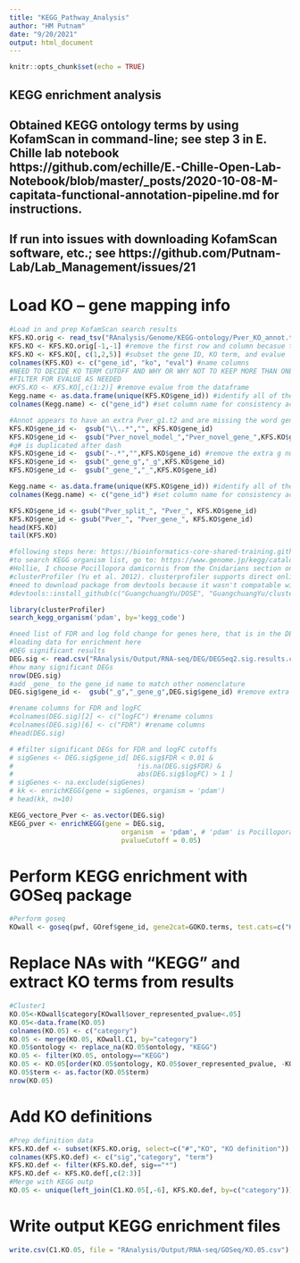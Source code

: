 ```yaml
---
title: "KEGG_Pathway_Analysis"
author: "HM Putnam"
date: "9/20/2021"
output: html_document
---
```


```r
knitr::opts_chunk$set(echo = TRUE)
```

## KEGG enrichment analysis
## Obtained KEGG ontology terms by using KofamScan in command-line; see step 3 in E. Chille lab notebook https://github.com/echille/E.-Chille-Open-Lab-Notebook/blob/master/_posts/2020-10-08-M-capitata-functional-annotation-pipeline.md for instructions. 
## If run into issues with downloading KofamScan software, etc.; see https://github.com/Putnam-Lab/Lab_Management/issues/21

# Load KO -- gene mapping info
```r

#Load in and prep KofamScan search results
KFS.KO.orig <- read_tsv("RAnalysis/Genome/KEGG-ontology/Pver_KO_annot.tsv.gz", col_names = TRUE)
KFS.KO <- KFS.KO.orig[-1,-1] #remove the first row and column becasue they  contain no data
KFS.KO <- KFS.KO[, c(1,2,5)] #subset the gene ID, KO term, and evalue
colnames(KFS.KO) <- c("gene_id", "ko", "eval") #name columns
#NEED TO DECIDE KO TERM CUTOFF AND WHY OR WHY NOT TO KEEP MORE THAN ONE PER GENE
#FILTER FOR EVALUE AS NEEDED
#KFS.KO <- KFS.KO[,c(1:2)] #remove evalue from the dataframe
Kegg.name <- as.data.frame(unique(KFS.KO$gene_id)) #identify all of the unique gene names
colnames(Kegg.name) <- c("gene_id") #set column name for consistency across files

#Annot appears to have an extra Pver_g1.t2 and are missing the word gene
KFS.KO$gene_id <-  gsub("\\..*","", KFS.KO$gene_id)
KFS.KO$gene_id <-  gsub("Pver_novel_model_","Pver_novel_gene_",KFS.KO$gene_id)
#g# is duplicated after dash 
KFS.KO$gene_id <-  gsub("-.*","",KFS.KO$gene_id) #remove the extra g number after the dash
KFS.KO$gene_id <-  gsub("_gene_g","_g",KFS.KO$gene_id)
KFS.KO$gene_id <-  gsub("_gene_","_",KFS.KO$gene_id)

Kegg.name <- as.data.frame(unique(KFS.KO$gene_id)) #identify all of the unique gene names
colnames(Kegg.name) <- c("gene_id") #set column name for consistency across files

KFS.KO$gene_id <- gsub("Pver_split_", "Pver_", KFS.KO$gene_id)
KFS.KO$gene_id <- gsub("Pver_", "Pver_gene_", KFS.KO$gene_id)
head(KFS.KO)
tail(KFS.KO)
```


```r
#following steps here: https://bioinformatics-core-shared-training.github.io/cruk-summer-school-2018/RNASeq2018/html/06_Gene_set_testing.nb.html to complete KEGG enrichment
#to search KEGG organism list, go to: https://www.genome.jp/kegg/catalog/org_list.html
#Hollie, I choose Pocillopora damicornis from the Cnidarians section on the genome list, think it is closest we will get
#clusterProfiler (Yu et al. 2012). clusterprofiler supports direct online access of the current KEGG database, rather than relying on R annotation packages, it also provides some nice visualisation options.
#need to download package from devtools because it wasn't compatable with new rstudio version
#devtools::install_github(c("GuangchuangYu/DOSE", "GuangchuangYu/clusterProfiler"))

library(clusterProfiler)
search_kegg_organism('pdam', by='kegg_code')

#need list of FDR and log fold change for genes here, that is in the DESeq2 DEG results list
#loading data for enrichment here
#DEG significant results
DEG.sig <- read.csv("RAnalysis/Output/RNA-seq/DEG/DEGSeq2.sig.results.csv")[,-1]
#how many significant DEGs
nrow(DEG.sig)
#add _gene_ to the gene_id name to match other nomenclature
DEG.sig$gene_id <-  gsub("_g","_gene_g",DEG.sig$gene_id) #remove extra characters

#rename columns for FDR and logFC
#colnames(DEG.sig)[2] <- c("logFC") #rename columns
#colnames(DEG.sig)[6] <- c("FDR") #rename columns
#head(DEG.sig)

# #filter significant DEGs for FDR and logFC cutoffs
# sigGenes <- DEG.sig$gene_id[ DEG.sig$FDR < 0.01 & 
#                               !is.na(DEG.sig$FDR) &
#                               abs(DEG.sig$logFC) > 1 ]
# sigGenes <- na.exclude(sigGenes)
# kk <- enrichKEGG(gene = sigGenes, organism = 'pdam')
# head(kk, n=10)

KEGG_vectore_Pver <- as.vector(DEG.sig)
KEGG_pver <- enrichKEGG(gene = DEG.sig, 
                            organism  = 'pdam', # 'pdam' is Pocillopora damicornis
                            pvalueCutoff = 0.05) 
```


# Perform KEGG enrichment with GOSeq package
```r
#Perform goseq
KOwall <- goseq(pwf, GOref$gene_id, gene2cat=GOKO.terms, test.cats=c("KEGG"), method="Wallenius", use_genes_without_cat=TRUE)

```

# Replace NAs with "KEGG" and extract KO terms from results
```r
#Cluster1
KO.05<-KOwall$category[KOwall$over_represented_pvalue<.05]
KO.05<-data.frame(KO.05)
colnames(KO.05) <- c("category")
KO.05 <- merge(KO.05, KOwall.C1, by="category")
KO.05$ontology <- replace_na(KO.05$ontology, "KEGG")
KO.05 <- filter(KO.05, ontology=="KEGG")
KO.05 <- KO.05[order(KO.05$ontology, KO.05$over_represented_pvalue, -KO.05$numDEInCat),]
KO.05$term <- as.factor(KO.05$term)
nrow(KO.05)

```

# Add KO definitions
```r
#Prep definition data
KFS.KO.def <- subset(KFS.KO.orig, select=c("#","KO", "KO definition"))
colnames(KFS.KO.def) <- c("sig","category", "term")
KFS.KO.def <- filter(KFS.KO.def, sig=="*")
KFS.KO.def <- KFS.KO.def[,c(2:3)]
#Merge with KEGG outp
KO.05 <- unique(left_join(C1.KO.05[,-6], KFS.KO.def, by=c("category")))

```

# Write output KEGG enrichment files
```r
write.csv(C1.KO.05, file = "RAnalysis/Output/RNA-seq/GOSeq/KO.05.csv")

```
